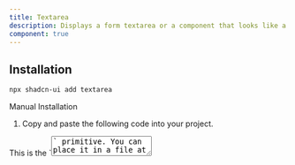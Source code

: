 ```yaml
---
title: Textarea
description: Displays a form textarea or a component that looks like a textarea.
component: true
---
```


<ComponentExample src="/components/examples/textarea/demo.tsx">
  <TextareaDemo />
</ComponentExample>

## Installation

```bash
npx shadcn-ui add textarea
```

<Accordion type="single" collapsible>
  <AccordionItem value="manual-installation">
    <AccordionTrigger>Manual Installation</AccordionTrigger>
    <AccordionContent>

1. Copy and paste the following code into your project.

<ComponentSource src="/components/ui/textarea.tsx" />

<Callout>
  This is the `<Textarea />` primitive. You can place it in a file at
  `components/ui/textarea.tsx`.
</Callout>

    </AccordionContent>

  </AccordionItem>
</Accordion>

## Usage

```tsx
import { Textarea } from "@/components/ui/textarea"
```

```tsx
<Textarea />
```

## Examples

### Default

<ComponentExample src="/components/examples/textarea/demo.tsx">
  <TextareaDemo />
</ComponentExample>

---

### Disabled

<ComponentExample src="/components/examples/textarea/disabled.tsx">
  <TextareaDisabled />
</ComponentExample>

---

### With Label

<ComponentExample
  src="/components/examples/textarea/with-label.tsx"
  className="[&_div.grid]:w-full"
>
  <TextareaWithLabel />
</ComponentExample>

---

### With Text

<ComponentExample src="/components/examples/textarea/with-text.tsx">
  <TextareaWithText />
</ComponentExample>

---

### With Button

<ComponentExample src="/components/examples/textarea/with-button.tsx">
  <TextareaWithButton />
</ComponentExample>

## React Hook Form

<Alert className="mt-4">
  <AlertDescription>
    **Note**: Learn more about using React Hook Form on the
    [docs](/docs/forms/react-hook-form) page.
  </AlertDescription>
</Alert>

<ComponentExample src="/components/examples/textarea/react-hook-form.tsx">
  <TextareaReactHookForm />
</ComponentExample>
